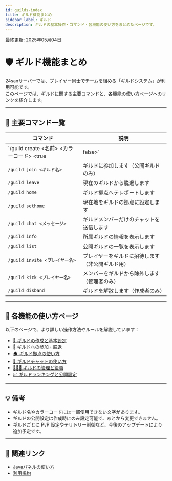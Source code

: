 ```yaml
---
id: guilds-index
title: ギルド機能まとめ
sidebar_label: ギルド
description: ギルドの基本操作・コマンド・各機能の使い方をまとめたページです。
---
```


最終更新: 2025年05月04日

# 🛡️ ギルド機能まとめ

24sanサーバーでは、プレイヤー同士でチームを組める「ギルドシステム」が利用可能です。  
このページでは、ギルドに関する主要コマンドと、各機能の使い方ページへのリンクを紹介します。

---

## 📘 主要コマンド一覧

| コマンド | 説明 |
|---------|------|
| `/guild create <名前> <カラーコード> <true|false>` | ギルドを作成します（公開・非公開設定可能） |
| `/guild join <ギルド名>` | ギルドに参加します（公開ギルドのみ） |
| `/guild leave` | 現在のギルドから脱退します |
| `/guild home` | ギルド拠点へテレポートします |
| `/guild sethome` | 現在地をギルドの拠点に設定します |
| `/guild chat <メッセージ>` | ギルドメンバーだけのチャットを送信します |
| `/guild info` | 所属ギルドの情報を表示します |
| `/guild list` | 公開ギルドの一覧を表示します |
| `/guild invite <プレイヤー名>` | プレイヤーをギルドに招待します（非公開ギルド用） |
| `/guild kick <プレイヤー名>` | メンバーをギルドから除外します（管理者のみ） |
| `/guild disband` | ギルドを解散します（作成者のみ） |

---

## 📂 各機能の使い方ページ

以下のページで、より詳しい操作方法やルールを解説しています：

- [🎨 ギルドの作成と基本設定](/guilds/create)
- [🤝 ギルドへの参加・脱退](/guilds/join-leave)
- [🏠 ギルド拠点の使い方](/guilds/home)
- [💬 ギルドチャットの使い方](/guilds/chat)
- [🧑‍🤝‍🧑 ギルドの管理と役職](/guilds/manage)
- [📈 ギルドランキングと公開設定](/guilds/public-ranking)

---

## 💡 備考

- ギルド名やカラーコードには一部使用できない文字があります。
- ギルドの公開設定は作成時にのみ設定可能で、あとから変更できません。
- ギルドごとに PvP 設定やテリトリー制御など、今後のアップデートにより追加予定です。

---

## 🔗 関連リンク

- [Javaパネルの使い方](/panel/java-panels)
- [利用規約](/docs/rules/terms_of_use)

